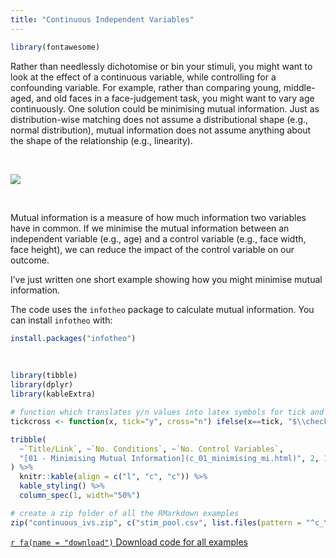 ```yaml
---
title: "Continuous Independent Variables"
---
```


```r
library(fontawesome)
```

Rather than needlessly dichotomise or bin your stimuli, you might want to look at the effect of a continuous variable, while controlling for a confounding variable. For example, rather than comparing young, middle-aged, and old faces in a face-judgement task, you might want to vary age continuously. One solution could be minimising mutual information. Just as distribution-wise matching does not assume a distributional shape (e.g., normal distribution), mutual information does not assume anything about the shape of the relationship (e.g., linearity).

<br>

![](img/continuous_ivs.png)

<br>

Mutual information is a measure of how much information two variables have in common. If we minimise the mutual information between an independent variable (e.g., age) and a control variable (e.g., face width, face height), we can reduce the impact of the control variable on our outcome.

I've just written one short example showing how you might minimise mutual information.

The code uses the `infotheo` package to calculate mutual information. You can install `infotheo` with:

```r
install.packages("infotheo")
```

<br>

```r
library(tibble)
library(dplyr)
library(kableExtra)

# function which translates y/n values into latex symbols for tick and cross
tickcross <- function(x, tick="y", cross="n") ifelse(x==tick, "$\\checkmark$", ifelse(x==cross, "$\\mathbf{\\times}$", "?"))

tribble(
  ~`Title/Link`, ~`No. Conditions`, ~`No. Control Variables`,
  "[01 - Minimising Mutual Information](c_01_minimising_mi.html)", 2, 1
) %>%
  knitr::kable(align = c("l", "c", "c")) %>%
  kable_styling() %>%
  column_spec(1, width="50%")
```

```r
# create a zip folder of all the RMarkdown examples
zip("continuous_ivs.zip", c("stim_pool.csv", list.files(pattern = "^c_\\d{2}_.+\\.Rmd$")))
```

[`r fa(name = "download")` Download code for all examples](continuous_ivs.zip)
